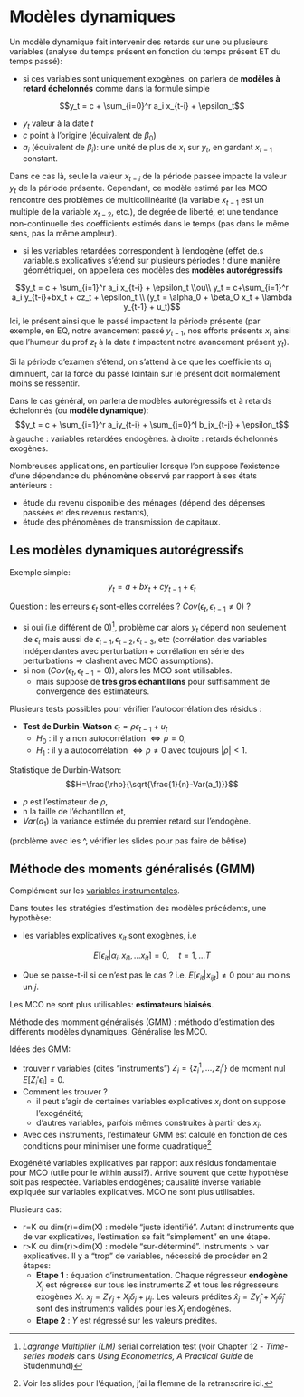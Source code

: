 # Modèles dynamiques {#mod-dyn}

Un modèle dynamique fait intervenir des retards sur une ou plusieurs variables (analyse du temps présent en fonction du temps présent ET du temps passé):

* si ces variables sont uniquement exogènes, on parlera de **modèles à retard échelonnés** comme dans la formule simple

$$y_t = c + \sum_{i=0}^r a_i x_{t-i} + \epsilon_t$$

  * $y_t$ valeur à la date $t$
  * $c$ point à l'origine (équivalent de $\beta_0$)
  * $a_i$ (équivalent de $\beta_i$): une unité de plus de $x_{t}$ sur $y_t$, en gardant $x_{t-1}$ constant.

Dans ce cas là, seule la valeur $x_{t-i}$ de la période passée impacte la valeur $y_t$ de la période présente. Cependant, ce modèle estimé par les MCO rencontre des problèmes de multicollinéarité (la variable $x_{t-1}$ est un multiple de la variable $x_{t-2}$, etc.), de degrée de liberté, et une tendance non-continuelle des coefficients estimés dans le temps (pas dans le même sens, pas la même ampleur).

* si les variables retardées correspondent à l'endogène (effet de.s variable.s explicatives s'étend sur plusieurs périodes $t$ d'une manière géométrique), on appellera ces modèles des **modèles autorégressifs**

$$y_t = c + \sum_{i=1}^r a_i x_{t-i} + \epsilon_t \\ou\\ y_t = c+\sum_{i=1}^r a_i y_{t-i}+bx_t + cz_t + \epsilon_t \\ (y_t = \alpha_0 + \beta_O x_t + \lambda y_{t-1} + u_t)$$
Ici, le présent ainsi que le passé impactent la période présente (par exemple, en EQ, notre avancement passé $y_{t-1}$, nos efforts présents $x_t$ ainsi que l'humeur du prof $z_t$ à la date $t$ impactent notre avancement présent $y_t$).

Si la période d'examen s'étend, on s'attend à ce que les coefficients $a_i$ diminuent, car la force du passé lointain sur le présent doit normalement moins se ressentir.

Dans le cas général, on parlera de modèles autorégressifs et à retards échelonnés (ou **modèle dynamique**):
$$y_t = c + \sum_{i=1}^r a_iy_{t-i} + \sum_{j=0}^l b_jx_{t-j} + \epsilon_t$$
à gauche : variables retardées endogènes.
à droite : retards échelonnés exogènes.

Nombreuses applications, en particulier lorsque l'on suppose l'existence d'une dépendance du phénomène observé par rapport à ses états antérieurs :

- étude du revenu disponible des ménages (dépend des dépenses passées et des revenus restants),
- étude des phénomènes de transmission de capitaux.

## Les modèles dynamiques autorégressifs
Exemple simple:
$$y_t = a + bx_t + cy_{t-1} + \epsilon_t$$

Question : les erreurs $\epsilon_t$ sont-elles corrélées ? $Cov(\epsilon_t,\epsilon_{t-1} \neq 0)$ ?

- si oui (i.e différent de 0)^[*Lagrange Multiplier (LM)* serial correlation test (voir Chapter 12 - *Time-series models* dans *Using Econometrics, A Practical Guide* de Studenmund)], problème car alors $y_t$ dépend non seulement de $\epsilon_t$ mais aussi de $\epsilon_{t-1},\epsilon_{t-2},\epsilon_{t-3}$, etc (corrélation des variables indépendantes avec perturbation + corrélation en série des perturbations => clashent avec MCO assumptions). 
- si non ($Cov(\epsilon_t,\epsilon_{t-1}= 0)$), alors les MCO sont utilisables.
  - mais suppose de **très gros échantillons** pour suffisamment de convergence des estimateurs.
  
Plusieurs tests possibles pour vérifier l'autocorrélation des résidus :

- **Test de Durbin-Watson** $\epsilon_t = \rho \epsilon_{t-1} + u_t$
  - $H_0$ : il y a non autocorrélation $\Leftrightarrow \rho=0$,
  - $H_1$ : il y a autocorrélation $\Leftrightarrow \rho \neq 0$ avec toujours $|\rho| < 1$.
  
Statistique de Durbin-Watson:
  $$H=\frac{\rho}{\sqrt{\frac{1}{n}-Var(a_1)}}$$
  
  * $\rho$ est l'estimateur de $\rho$, 
  * n la taille de l'échantillon et,
  * $Var(a_1)$ la variance estimée du premier retard sur l'endogène.
  
(problème avec les ^, vérifier les slides pour pas faire de bêtise)

## Méthode des moments généralisés (GMM)

Complément sur les [variables instrumentales](https://pyrrhamide.github.io/regressions/mod-id2.html#variables-instrumentales).

Dans toutes les stratégies d'estimation des modèles précédents, une hypothèse:

* les variables explicatives $x_{it}$ sont exogènes, i.e

$$E[\epsilon_{it}|\alpha_i,x_{i1},...x_{it}] = 0, \quad t=1,...T$$

* Que se passe-t-il si ce n'est pas le cas ? i.e. $E[\epsilon_{it}|x_{ijt}] \neq 0$ pour au moins un $j$.

Les MCO ne sont plus utilisables: **estimateurs biaisés**.

Méthode des momment généralisés (GMM) : méthodo d'estimation des différents modèles dynamiques. Généralise les MCO.

Idées des GMM:

* trouver $r$ variables (dites "instruments") $Z_i = \{z_i^1,...,z_i^r\}$ de moment nul $E[Z_i'\epsilon_i] = 0$.
* Comment les trouver ?
    * il peut s'agir de certaines variables explicatives $x_i$ dont on suppose l'exogénéité;
    * d'autres variables, parfois mêmes construites à partir des $x_i$.
* Avec ces instruments, l'estimateur GMM est calculé en fonction de ces conditions pour minimiser une forme quadratique^[Voir les slides pour l'équation, j'ai la flemme de la retranscrire ici.]

Exogénéité variables explicatives par rapport aux résidus fondamentale pour MCO (utile pour le within aussi?). Arrive souvent que cette hypothèse soit pas respectée. Variables endogènes; causalité inverse variable expliquée sur variables explicatives. MCO ne sont plus utilisables.

Plusieurs cas:

* r=K ou dim(r)=dim(X) : modèle "juste identifié". Autant d'instruments que de var explicatives, l'estimation se fait "simplement" en une étape.
* r>K ou dim(r)>dim(X) : modèle "sur-déterminé". Instruments > var explicatives. Il y a "trop" de variables, nécessité de procéder en 2 étapes:
    * **Etape 1** : équation d'instrumentation. Chaque régresseur **endogène** $X_j$ est régressé sur tous les instruments $Z$ et tous les régresseurs exogènes $X_j$. $x_j = Z \gamma_j + X_j \delta_j + \mu_j$. Les valeurs prédites $\hat x_j = Z \hat \gamma_j + X_j \hat \delta_j$ sont des instruments valides pour les $X_j$ endogènes.
    * **Etape 2** : $Y$ est régressé sur les valeurs prédites.